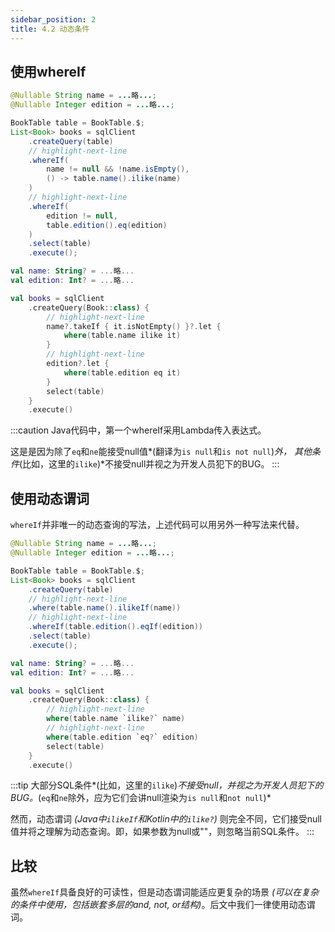 ```yaml
---
sidebar_position: 2
title: 4.2 动态条件
---
```



## 使用whereIf

<Tabs groupId="language">
<TabItem value="java" label="Java">

```java
@Nullable String name = ...略...;
@Nullable Integer edition = ...略...;

BookTable table = BookTable.$;
List<Book> books = sqlClient
    .createQuery(table)
    // highlight-next-line
    .whereIf(
        name != null && !name.isEmpty(), 
        () -> table.name().ilike(name)
    )
    // highlight-next-line
    .whereIf(
        edition != null, 
        table.edition().eq(edition)
    )
    .select(table)
    .execute();
```

</TabItem>
<TabItem value="kotlin" label="Kotlin">

```kotlin
val name: String? = ...略...
val edition: Int? = ...略...

val books = sqlClient
    .createQuery(Book::class) {
        // highlight-next-line
        name?.takeIf { it.isNotEmpty() }?.let {
            where(table.name ilike it)
        }
        // highlight-next-line
        edition?.let {
            where(table.edition eq it)
        }
        select(table)
    }
    .execute()
```

</TabItem>
</Tabs>

:::caution
Java代码中，第一个whereIf采用Lambda传入表达式。

这是是因为除了`eq`和`ne`能接受null值*(翻译为`is null`和`is not null`)*外，
其他条件*(比如，这里的`ilike`)*不接受null并视之为开发人员犯下的BUG。
:::

## 使用动态谓词

`whereIf`并非唯一的动态查询的写法，上述代码可以用另外一种写法来代替。

<Tabs groupId="language">
<TabItem value="java" label="Java">

```java
@Nullable String name = ...略...;
@Nullable Integer edition = ...略...;

BookTable table = BookTable.$;
List<Book> books = sqlClient
    .createQuery(table)
    // highlight-next-line
    .where(table.name().ilikeIf(name))
    // highlight-next-line
    .whereIf(table.edition().eqIf(edition))
    .select(table)
    .execute();
```

</TabItem>
<TabItem value="kotlin" label="Kotlin">

```kotlin
val name: String? = ...略...
val edition: Int? = ...略...

val books = sqlClient
    .createQuery(Book::class) {
        // highlight-next-line
        where(table.name `ilike?` name)
        // highlight-next-line
        where(table.edition `eq?` edition)
        select(table)
    }
    .execute()
```

</TabItem>
</Tabs>

:::tip
大部分SQL条件*(比如，这里的`ilike`)*不接受null，并视之为开发人员犯下的BUG。*(`eq`和`ne`除外，应为它们会讲null渲染为`is null`和`not null`)*

然而，动态谓词 *(Java中`ilikeIf`和Kotlin中的`ilike?`)* 则完全不同，它们接受null值并将之理解为动态查询。即，如果参数为null或""，则忽略当前SQL条件。
:::

## 比较

虽然`whereIf`具备良好的可读性，但是动态谓词能适应更复杂的场景 *(可以在复杂的条件中使用，包括嵌套多层的and, not, or结构)*。后文中我们一律使用动态谓词。

